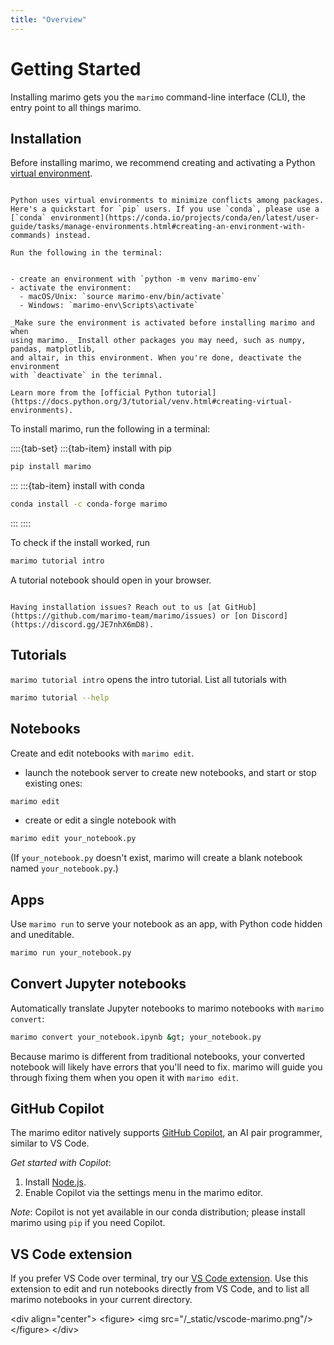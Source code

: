 ```yaml
---
title: "Overview"
---
```


# Getting Started

Installing marimo gets you the `marimo` command-line interface (CLI), the entry point to all things marimo.

## Installation

Before installing marimo, we recommend creating and activating a Python
[virtual environment](https://docs.python.org/3/tutorial/venv.html#creating-virtual-environments).

```{dropdown} Setting up a virtual environment

Python uses virtual environments to minimize conflicts among packages.
Here's a quickstart for `pip` users. If you use `conda`, please use a
[`conda` environment](https://conda.io/projects/conda/en/latest/user-guide/tasks/manage-environments.html#creating-an-environment-with-commands) instead.

Run the following in the terminal:


- create an environment with `python -m venv marimo-env`
- activate the environment:
  - macOS/Unix: `source marimo-env/bin/activate`
  - Windows: `marimo-env\Scripts\activate`

_Make sure the environment is activated before installing marimo and when
using marimo._ Install other packages you may need, such as numpy, pandas, matplotlib,
and altair, in this environment. When you're done, deactivate the environment
with `deactivate` in the terimnal.

Learn more from the [official Python tutorial](https://docs.python.org/3/tutorial/venv.html#creating-virtual-environments).
```

To install marimo, run the following in a terminal:

::::{tab-set}
:::{tab-item} install with pip

```bash
pip install marimo
```

:::
:::{tab-item} install with conda

```bash
conda install -c conda-forge marimo
```

:::
::::

To check if the install worked, run

```bash
marimo tutorial intro
```

A tutorial notebook should open in your browser.

```{admonition} Installation issues?

Having installation issues? Reach out to us [at GitHub](https://github.com/marimo-team/marimo/issues) or [on Discord](https://discord.gg/JE7nhX6mD8).
```

## Tutorials

`marimo tutorial intro` opens the intro tutorial. List all tutorials with

```bash
marimo tutorial --help
```

## Notebooks

Create and edit notebooks with `marimo edit`.

- launch the notebook server to create new notebooks,
  and start or stop existing ones:

```bash
marimo edit
```

- create or edit a single notebook with

```bash
marimo edit your_notebook.py
```

(If `your_notebook.py` doesn't exist, marimo will create a blank notebook
named `your_notebook.py`.)

## Apps

Use `marimo run` to serve your notebook as an app, with Python code hidden and
uneditable.

```bash
marimo run your_notebook.py
```

## Convert Jupyter notebooks

Automatically translate Jupyter notebooks to marimo notebooks with `marimo convert`:

```bash
marimo convert your_notebook.ipynb &gt; your_notebook.py
```

Because marimo is different from traditional notebooks, your converted notebook
will likely have errors that you'll need to fix. marimo will guide you through
fixing them when you open it with `marimo edit`.

## GitHub Copilot

The marimo editor natively supports [GitHub Copilot](https://copilot.github.com/),
an AI pair programmer, similar to VS Code.

_Get started with Copilot_:

1. Install [Node.js](https://nodejs.org/en/download).
2. Enable Copilot via the settings menu in the marimo editor.

_Note_: Copilot is not yet available in our conda distribution; please install
marimo using `pip` if you need Copilot.

## VS Code extension

If you prefer VS Code over terminal, try our
[VS Code extension](https://marketplace.visualstudio.com/items?itemName=marimo-team.vscode-marimo).
Use this extension to edit and run notebooks directly from VS Code, and to list
all marimo notebooks in your current directory.

&lt;div align="center"&gt;
&lt;figure&gt;
&lt;img src="/_static/vscode-marimo.png"/&gt;
&lt;/figure&gt;
&lt;/div&gt;
